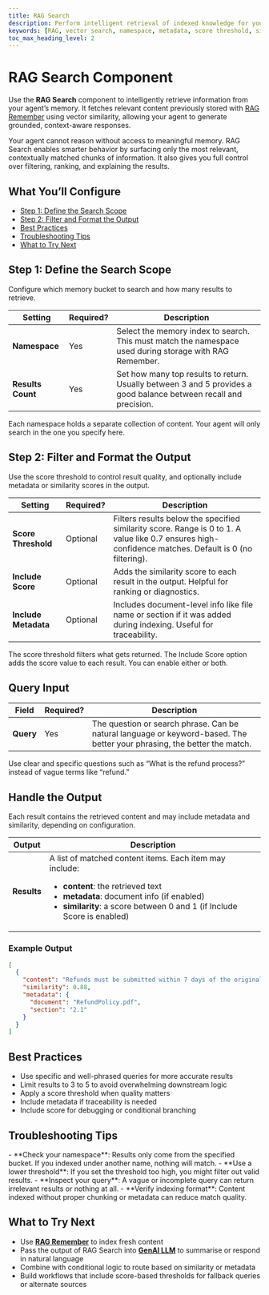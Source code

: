```yaml
---
title: RAG Search
description: Perform intelligent retrieval of indexed knowledge for your agents using semantic vector search.
keywords: [RAG, vector search, namespace, metadata, score threshold, similarity, filtering]
toc_max_heading_level: 2
---
```


# RAG Search Component

Use the **RAG Search** component to intelligently retrieve information from your agent’s memory. It fetches relevant content previously stored with [RAG Remember](/docs/agent-studio/components/rag-data/rag-remember) using vector similarity, allowing your agent to generate grounded, context-aware responses.

<InfoCallout title="Why this matters">
Your agent cannot reason without access to meaningful memory. RAG Search enables smarter behavior by surfacing only the most relevant, contextually matched chunks of information. It also gives you full control over filtering, ranking, and explaining the results.
</InfoCallout>

<Spacer size="md" />

## What You’ll Configure

- [Step 1: Define the Search Scope](#step-1-define-the-search-scope)
- [Step 2: Filter and Format the Output](#step-2-filter-and-format-the-output)
- [Best Practices](#best-practices)
- [Troubleshooting Tips](#troubleshooting-tips)
- [What to Try Next](#what-to-try-next)

<Spacer size="md" />

## Step 1: Define the Search Scope

Configure which memory bucket to search and how many results to retrieve.

| Setting        | Required? | Description |
|----------------|-----------|-------------|
| **Namespace**  | Yes       | Select the memory index to search. This must match the namespace used during storage with RAG Remember. |
| **Results Count** | Yes    | Set how many top results to return. Usually between 3 and 5 provides a good balance between recall and precision. |

<TipCallout title="Think of Namespaces as memory folders">
Each namespace holds a separate collection of content. Your agent will only search in the one you specify here.
</TipCallout>

<Spacer size="md" />

## Step 2: Filter and Format the Output

Use the score threshold to control result quality, and optionally include metadata or similarity scores in the output.

| Setting            | Required? | Description |
|--------------------|-----------|-------------|
| **Score Threshold** | Optional | Filters results below the specified similarity score. Range is 0 to 1. A value like 0.7 ensures high-confidence matches. Default is 0 (no filtering). |
| **Include Score**   | Optional | Adds the similarity score to each result in the output. Helpful for ranking or diagnostics. |
| **Include Metadata** | Optional | Includes document-level info like file name or section if it was added during indexing. Useful for traceability. |

<InfoCallout title="Filtering vs. displaying score">
The score threshold filters what gets returned. The Include Score option adds the score value to each result. You can enable either or both.
</InfoCallout>

<Spacer size="md" />

## Query Input

| Field | Required? | Description |
|-------|-----------|-------------|
| **Query** | Yes | The question or search phrase. Can be natural language or keyword-based. The better your phrasing, the better the match. |

<InfoCallout>
Use clear and specific questions such as “What is the refund process?” instead of vague terms like “refund.”
</InfoCallout>

<Spacer size="md" />

## Handle the Output

Each result contains the retrieved content and may include metadata and similarity, depending on configuration.

| Output  | Description |
|---------|-------------|
| **Results** | A list of matched content items. Each item may include: <ul><li><strong>content</strong>: the retrieved text</li><li><strong>metadata</strong>: document info (if enabled)</li><li><strong>similarity</strong>: a score between 0 and 1 (if Include Score is enabled)</li></ul> |

### Example Output

```json
[
  {
    "content": "Refunds must be submitted within 7 days of the original transaction through the billing portal.",
    "similarity": 0.88,
    "metadata": {
      "document": "RefundPolicy.pdf",
      "section": "2.1"
    }
  }
]
```

<Spacer size="md" />

## Best Practices

- Use specific and well-phrased queries for more accurate results
- Limit results to 3 to 5 to avoid overwhelming downstream logic
- Apply a score threshold when quality matters
- Include metadata if traceability is needed
- Include score for debugging or conditional branching

<Spacer size="md" />

## Troubleshooting Tips

<InfoCallout title="If your results seem off...">
- **Check your namespace**: Results only come from the specified bucket. If you indexed under another name, nothing will match.
- **Use a lower threshold**: If you set the threshold too high, you might filter out valid results.
- **Inspect your query**: A vague or incomplete query can return irrelevant results or nothing at all.
- **Verify indexing format**: Content indexed without proper chunking or metadata can reduce match quality.
</InfoCallout>

<Spacer size="md" />

## What to Try Next

- Use **[RAG Remember](/docs/agent-studio/components/rag-data/rag-remember)** to index fresh content
- Pass the output of RAG Search into **[GenAI LLM](/docs/agent-studio/components/base/gen-ai-llm)** to summarise or respond in natural language
- Combine with conditional logic to route based on similarity or metadata
- Build workflows that include score-based thresholds for fallback queries or alternate sources
